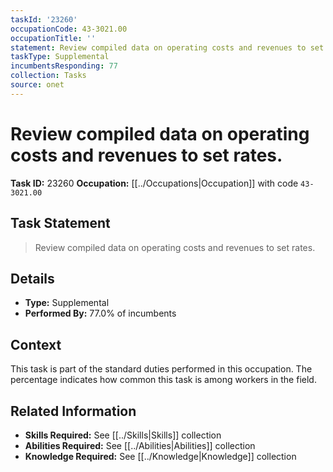 ```yaml
---
taskId: '23260'
occupationCode: 43-3021.00
occupationTitle: ''
statement: Review compiled data on operating costs and revenues to set rates.
taskType: Supplemental
incumbentsResponding: 77
collection: Tasks
source: onet
---
```

# Review compiled data on operating costs and revenues to set rates.

**Task ID:** 23260
**Occupation:** [[../Occupations|Occupation]] with code `43-3021.00`

## Task Statement

> Review compiled data on operating costs and revenues to set rates.

## Details

- **Type:** Supplemental
- **Performed By:** 77.0% of incumbents

## Context

This task is part of the standard duties performed in this occupation. The percentage indicates how common this task is among workers in the field.

## Related Information

- **Skills Required:** See [[../Skills|Skills]] collection
- **Abilities Required:** See [[../Abilities|Abilities]] collection
- **Knowledge Required:** See [[../Knowledge|Knowledge]] collection
